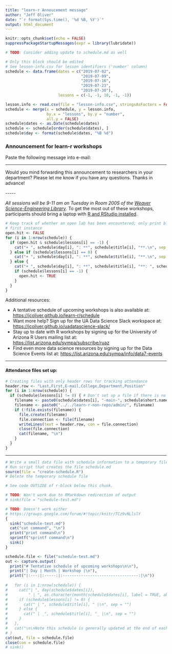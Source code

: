 ```yaml
---
title: "learn-r Annoucement message"
author: "Jeff Oliver"
date: "`r format(Sys.time(), '%d %B, %Y')`"
output: html_document
---
```


```r
knitr::opts_chunk$set(echo = FALSE)
suppressPackageStartupMessages(expr = library(lubridate))
```

```r
# TODO: Consider adding update to schedule.md as well

# Only this block should be edited
# See lesson-info.csv for lesson identifiers ('number' column)
schedule <- data.frame(dates = c("2019-07-02",
                                 "2019-07-09",
                                 "2019-07-16",
                                 "2019-07-23",
                                 "2019-07-30"),
                       lessons = c(-1, -1, 10, -1, -1))
```

```r
lesson.info <- read.csv(file = "lesson-info.csv", stringsAsFactors = FALSE)
schedule <- merge(x = schedule, y = lesson.info, 
                  by.x = "lessons", by.y = "number",
                  all.y = FALSE)
schedule$dates <- as.Date(schedule$dates)
schedule <- schedule[order(schedule$dates), ]
schedule$day <- format(schedule$dates, "%B %d")
```

### Announcement for learn-r workshops
Paste the following message into e-mail:

***

Would you mind forwarding this announcement to researchers in your department? Please let me know if you have any questions. Thanks in advance!

\-\-\-\-\-

_All sessions will be 9-11 am on Tuesday in Room 200S of the [Weaver Science-Engineering Library](https://new.library.arizona.edu/visit/science)_. To get the most out of these workshops, participants should bring a laptop with [R and RStudio installed](https://jcoliver.github.io/learn-r/000-setup-instructions.html).

```r
# Keep track of whether an open lab has been encountered; only print blurb for 
# first instance
open.hit <- FALSE
for (i in 1:nrow(schedule)) {
  if (open.hit & schedule$lessons[i] == -1) {
    cat("+ ", schedule$day[i], ": **", schedule$title[i], "**.\n", sep = "")
  } else if (schedule$lessons[i] == 0) {
    cat("+ ", schedule$day[i], ": **", schedule$title[i], "**.\n", sep = "")
  } else {
    cat("+ ", schedule$day[i], ": **", schedule$title[i], "**: ", schedule$blurb[i], "\n", sep = "")
    if (schedule$lessons[i] == -1) {
      open.hit <- TRUE
    }
  }
}
```

Additional resources:

+ A tentative schedule of upcoming workshops is also available at: [https://jcoliver.github.io/learn-r/schedule](https://jcoliver.github.io/learn-r/schedule)
+ Want more help? Sign up for the UA Data Science Slack workspace at: [https://jcoliver.github.io/uadatascience-slack/](https://jcoliver.github.io/uadatascience-slack/)
+ Stay up to date with R workshops by signing up for the University of Arizona R Users mailing list at: [https://list.arizona.edu/sympa/subscribe/ruaz](https://list.arizona.edu/sympa/subscribe/ruaz)
+ Find even more data science resources by signing up for the Data Science Events list at: [https://list.arizona.edu/sympa/info/data7-events](https://list.arizona.edu/sympa/info/data7-events)

***

#### Attendance files set up:
```r
# Creating files with only header rows for tracking attendance
header.row <- "Last,First,E-mail,College,Department,Position"
for (i in 1:nrow(schedule)) {
  if (schedule$lessons[i] != 0) { # Don't set up a file if there is no lesson
    filename <- paste0(schedule$dates[i], "-main-", schedule$short.name[i], "-attendance.csv")
    filename <- paste0("../../learn-r-non-repo/admin/", filename)
    if (!file.exists(filename)) {
      file.create(filename)
      file.connection <- file(filename)
      writeLines(text = header.row, con = file.connection)
      close(file.connection)
      cat(filename, "\n")
    }
  }
}
```

***

<!-- still to do -->
```r

# Write a small data file with schedule information to a temporary file
# Run script that creates the file schedule.md
source(file = "create-schedule.R")
# Delete the temporary schedule file

# See code OUTSIDE of r-block below this chunk.

# TODO: Won't work due to RMarkdown redirection of output
# sink(file = "schedule-test.md")

# TODO: Doesn't work either
# https://groups.google.com/forum/#!topic/knitr/TCz9vNLlslY
{
  sink("schedule-test.md")
  cat("cat command", "\n")
  print("print command\n")
  sprintf("sprintf command\n")
  sink()
}

schedule.file <- file("schedule-test.md")
out <- capture.output(
  print("# Tentative schedule of upcoming workshops\n\n"), 
  print("| Day | Month | Workshop |\n"), 
  print("|:---:|:-----:|:---------------------------------:|\n"))
  
#   for (i in 1:nrow(schedule)) {
#     cat("| ", day(schedule$dates[i]), 
#         " | ", as.character(month(schedule$dates[i], label = TRUE, abbr = TRUE)), sep = "")
#     if (schedule$lessons[i] != 0) {
#       cat(" | ", schedule$title[i], " |\n", sep = "")
#     } else {
#       cat(" | _", schedule$title[i], "_ |\n", sep = "")
#     }
#   },
#   cat("\n\nNote this schedule is generally updated at the end of each month. If you have questions about the schedule, or are interested in learning about a particular topic in R, contact Jeff Oliver at [jcoliver@email.arizona.edu](mailto:jcoliver@email.arizona.edu?subject=R%20workshop%20inquiry).")
# )
cat(out, file = schedule.file)
close(con = schedule.file)
# sink()  
```
